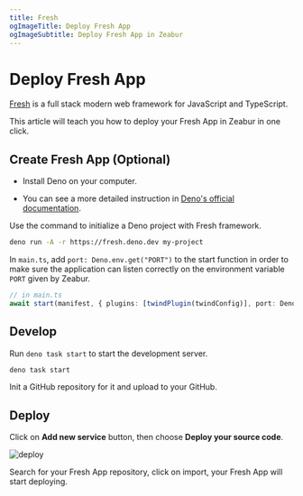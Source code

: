 ```yaml
---
title: Fresh
ogImageTitle: Deploy Fresh App
ogImageSubtitle: Deploy Fresh App in Zeabur
---
```


# Deploy Fresh App

[Fresh](https://fresh.deno.dev/) is a full stack modern web framework for JavaScript and TypeScript.

This article will teach you how to deploy your Fresh App in Zeabur in one click.

## Create Fresh App (Optional)

- Install Deno on your computer.

- You can see a more detailed instruction in [Deno's official documentation](https://deno.land/manual/getting_started/installation).

Use the command to initialize a Deno project with Fresh framework.

```bash
deno run -A -r https://fresh.deno.dev my-project
```

In `main.ts`, add `port: Deno.env.get("PORT")` to the start function in order to make sure the application can listen correctly on the environment variable `PORT` given by Zeabur.

```typescript
// in main.ts
await start(manifest, { plugins: [twindPlugin(twindConfig)], port: Deno.env.get("PORT")}, );
```

## Develop

Run `deno task start` to start the development server.

```bash
deno task start
```

Init a GitHub repository for it and upload to your GitHub.

## Deploy

Click on **Add new service** button, then choose **Deploy your source code**.

![deploy](/deploy/common/select-service.en-US.png)

Search for your Fresh App repository, click on import, your Fresh App will start deploying.
